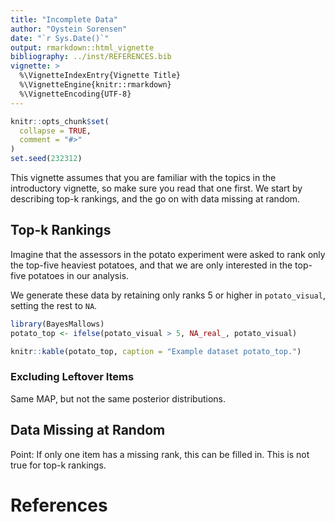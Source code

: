 ```yaml
---
title: "Incomplete Data"
author: "Oystein Sorensen"
date: "`r Sys.Date()`"
output: rmarkdown::html_vignette
bibliography: ../inst/REFERENCES.bib
vignette: >
  %\VignetteIndexEntry{Vignette Title}
  %\VignetteEngine{knitr::rmarkdown}
  %\VignetteEncoding{UTF-8}
---
```


```r
knitr::opts_chunk$set(
  collapse = TRUE,
  comment = "#>"
)
set.seed(232312)
```

This vignette assumes that you are familiar with the topics in the introductory vignette, so make sure you read that one first. We start by describing top-k rankings, and the go on with data missing at random.

## Top-k Rankings

Imagine that the assessors in the potato experiment were asked to rank only the top-five heaviest potatoes, and that we are only interested in the top-five potatoes in our analysis. 

We generate these data by retaining only ranks 5 or higher in `potato_visual`, setting the rest to `NA`.

```r
library(BayesMallows)
potato_top <- ifelse(potato_visual > 5, NA_real_, potato_visual)
```


```r
knitr::kable(potato_top, caption = "Example dataset potato_top.")
```



### Excluding Leftover Items
Same MAP, but not the same posterior distributions.

## Data Missing at Random

Point: If only one item has a missing rank, this can be filled in. This is not true for top-k rankings.

# References

